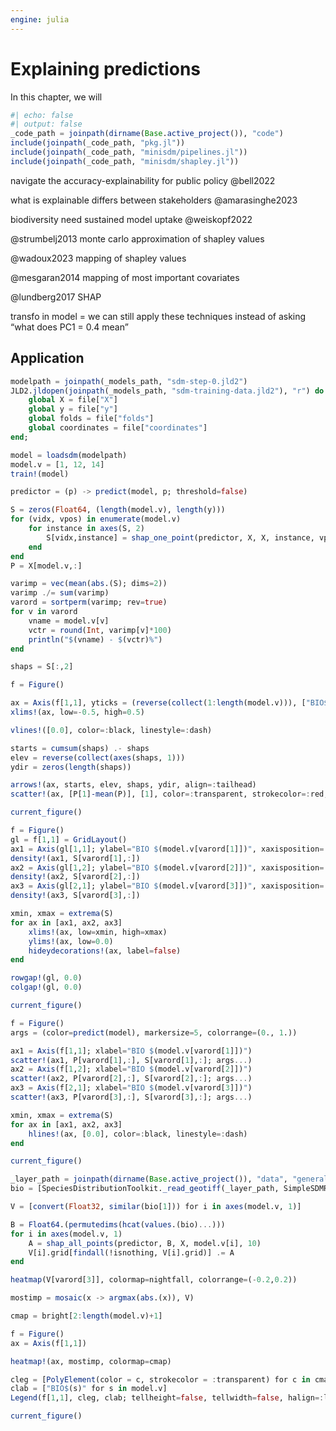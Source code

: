 ```yaml
---
engine: julia
---
```


# Explaining predictions {#sec-explanations}

In this chapter, we will

```julia
#| echo: false
#| output: false
_code_path = joinpath(dirname(Base.active_project()), "code")
include(joinpath(_code_path, "pkg.jl"))
include(joinpath(_code_path, "minisdm/pipelines.jl"))
include(joinpath(_code_path, "minisdm/shapley.jl"))
```

navigate the accuracy-explainability for public policy @bell2022

what is explainable differs between stakeholders @amarasinghe2023

biodiversity need sustained model uptake @weiskopf2022

@strumbelj2013 monte carlo approximation of shapley values

@wadoux2023 mapping of shapley values

@mesgaran2014 mapping of most important covariates

@lundberg2017 SHAP

transfo in model = we can still apply these techniques instead of asking "what does PC1 = 0.4 mean"

## Application

```julia
modelpath = joinpath(_models_path, "sdm-step-0.jld2")
JLD2.jldopen(joinpath(_models_path, "sdm-training-data.jld2"), "r") do file
    global X = file["X"]
    global y = file["y"]
    global folds = file["folds"]
    global coordinates = file["coordinates"]
end;

model = loadsdm(modelpath)
model.v = [1, 12, 14]
train!(model)
```

```julia
predictor = (p) -> predict(model, p; threshold=false)

S = zeros(Float64, (length(model.v), length(y)))
for (vidx, vpos) in enumerate(model.v)
    for instance in axes(S, 2)
        S[vidx,instance] = shap_one_point(predictor, X, X, instance, vpos, 100)
    end
end
P = X[model.v,:]
```

```julia
varimp = vec(mean(abs.(S); dims=2))
varimp ./= sum(varimp)
varord = sortperm(varimp; rev=true)
for v in varord
    vname = model.v[v]
    vctr = round(Int, varimp[v]*100)
    println("$(vname) - $(vctr)%")
end
```

```julia
shaps = S[:,2]

f = Figure()

ax = Axis(f[1,1], yticks = (reverse(collect(1:length(model.v))), ["BIO$(v)" for v in model.v]))
xlims!(ax, low=-0.5, high=0.5)

vlines!([0.0], color=:black, linestyle=:dash)

starts = cumsum(shaps) .- shaps
elev = reverse(collect(axes(shaps, 1)))
ydir = zeros(length(shaps))

arrows!(ax, starts, elev, shaps, ydir, align=:tailhead)
scatter!(ax, [P[1]-mean(P)], [1], color=:transparent, strokecolor=:red, strokewidth=3, markersize=25)

current_figure()
```

```julia
f = Figure()
gl = f[1,1] = GridLayout()
ax1 = Axis(gl[1,1]; ylabel="BIO $(model.v[varord[1]])", xaxisposition=:top)
density!(ax1, S[varord[1],:])
ax2 = Axis(gl[1,2]; ylabel="BIO $(model.v[varord[2]])", xaxisposition=:top, yaxisposition=:right)
density!(ax2, S[varord[2],:])
ax3 = Axis(gl[2,1]; ylabel="BIO $(model.v[varord[3]])", xaxisposition=:top, yaxisposition=:right)
density!(ax3, S[varord[3],:])

xmin, xmax = extrema(S)
for ax in [ax1, ax2, ax3]
    xlims!(ax, low=xmin, high=xmax)
    ylims!(ax, low=0.0)
    hideydecorations!(ax, label=false)
end

rowgap!(gl, 0.0)
colgap!(gl, 0.0)

current_figure()
```

```julia
f = Figure()
args = (color=predict(model), markersize=5, colorrange=(0., 1.))

ax1 = Axis(f[1,1]; xlabel="BIO $(model.v[varord[1]])")
scatter!(ax1, P[varord[1],:], S[varord[1],:]; args...)
ax2 = Axis(f[1,2]; xlabel="BIO $(model.v[varord[2]])")
scatter!(ax2, P[varord[2],:], S[varord[2],:]; args...)
ax3 = Axis(f[2,1]; xlabel="BIO $(model.v[varord[3]])")
scatter!(ax3, P[varord[3],:], S[varord[3],:]; args...)

xmin, xmax = extrema(S)
for ax in [ax1, ax2, ax3]
    hlines!(ax, [0.0], color=:black, linestyle=:dash)
end

current_figure()
```

```julia
_layer_path = joinpath(dirname(Base.active_project()), "data", "general", "layers.tiff")
bio = [SpeciesDistributionToolkit._read_geotiff(_layer_path, SimpleSDMResponse; bandnumber=i) for i in 1:19]
```

```julia
V = [convert(Float32, similar(bio[1])) for i in axes(model.v, 1)]

B = Float64.(permutedims(hcat(values.(bio)...)))
for i in axes(model.v, 1)
    A = shap_all_points(predictor, B, X, model.v[i], 10)
    V[i].grid[findall(!isnothing, V[i].grid)] .= A
end
```

```julia
heatmap(V[varord[3]], colormap=nightfall, colorrange=(-0.2,0.2))
```

```julia
mostimp = mosaic(x -> argmax(abs.(x)), V)

cmap = bright[2:length(model.v)+1]

f = Figure()
ax = Axis(f[1,1])

heatmap!(ax, mostimp, colormap=cmap)

cleg = [PolyElement(color = c, strokecolor = :transparent) for c in cmap]
clab = ["BIO$(s)" for s in model.v]
Legend(f[1,1], cleg, clab; tellheight=false, tellwidth=false, halign=:left, valign=:top, margin=(10, 10, 10, 10))

current_figure()
```